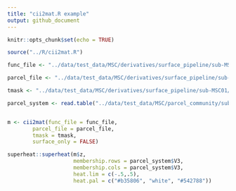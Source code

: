 ```yaml
---
title: "cii2mat.R example"
output: github_document
---
```


```r
knitr::opts_chunk$set(echo = TRUE)
```

```r

source("../R/cii2mat.R")

func_file <- "../data/test_data/MSC/derivatives/surface_pipeline/sub-MSC01/processed_restingstate_timecourses/ses-func01/cifti/sub-MSC01_ses-func01_task-rest_bold_32k_fsLR.dtseries.nii"

parcel_file <- "../data/test_data/MSC/derivatives/surface_pipeline/sub-MSC01/surface_parcellation/sub-MSC01_parcels.dtseries.nii"

tmask <- "../data/test_data/MSC/derivatives/surface_pipeline/sub-MSC01/processed_restingstate_timecourses/ses-func01/cifti/sub-MSC01_ses-func01_task-rest_bold_32k_fsLR_tmask.txt"

parcel_system <- read.table("../data/test_data/MSC/parcel_community/sub-MSC01_node_parcel_comm.txt", sep = ",", header=F)


m <- cii2mat(func_file = func_file, 
        parcel_file = parcel_file, 
        tmask = tmask, 
        surface_only = FALSE)
```


```r
superheat::superheat(m$z, 
                     membership.rows = parcel_system$V3,
                     membership.cols = parcel_system$V3,
                     heat.lim = c(-.5,.5),
                     heat.pal = c("#b35806", "white", "#542788"))
                     
```

